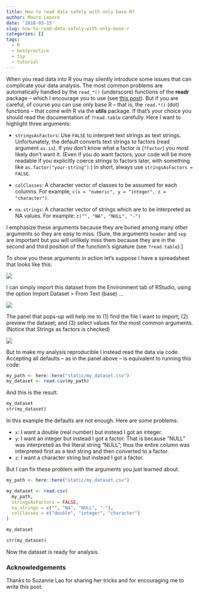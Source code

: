 ```yaml
---
title: How to read data safely with only base R?
author: Mauro Lepore
date: '2018-03-15'
slug: how-to-read-data-safely-with-only-base-r
categories: []
tags:
  - R
  - bestpractice
  - tip
  - tutorial
---
```


When you read data into R you may silently introduce some issues that can complicate your data analysis. The most common problems are automatically handled by the `read_*()` (underscore) functions of the __readr__ package -- which I encourage you to use (see [this post](https://fgeo.netlify.com/2018/03/13/2018-03-13-import-dataset/)). But if you are careful, of course you can use only base R -- that is, the `read.*()` (dot) functions -- that come with R via the __utils__ package. If that's your choice you should read the documentation of `?read.table` carefully. Here I want to highlight three arguments:

* `stringsAsFactors`: Use `FALSE` to interpret text strings as text strings. Unfortunately, the default converts text strings to factors (read argument `as.is`). If you don't know what a factor is (`?factor`) you most likely don't want it. (Even if you do want factors, your code will be more readable if you explicitly coerce strings to factors later, with something like `as.factor("your-string")`.) In short, always use  `stringsAsFactors = FALSE`. 

* `colClasses`: A character vector of classes to be assumed for each columns. For example, `c(x = "numeric", y = "integer", z = "character")`.

* `na.strings`: A character vector of strings which are to be interpreted as NA values. For example: `c("", "NA", "NULL", "-")`

I emphasize these arguments because they are buried among many other arguments so they are easy to miss. (Sure, the arguments `header` and `sep` are important but you will unlikely miss them because they are in the second and third position of the function's signature (see `?read.table`).]

To show you these arguments in action let's suppose I have a spreadsheet that looks like this:

![](https://i.imgur.com/ClZYWod.png)

I can simply import this dataset from the Environment tab of RStudio, using the option Import Dataset > From Text (base) ... 

![](https://i.imgur.com/AOOpmHq.png)

The panel that pops-up will help me to (1) find the file I want to import; (2) preview the dataset; and (3) select values for the most common arguments. (Notice that Strings as factors is checked)

![](https://i.imgur.com/lVrTIHM.png)

But to make my analysis reproducible I instead read the data via code. Accepting all defaults -- as in the panel above -- is equivalent to running this code:

```r
my_path <- here::here("static/my_dataset.csv")
my_dataset <- read.csv(my_path)
```

And this is the result.

```r
my_dataset
str(my_dataset)
```

In this example the defaults are not enough. Here are some problems:

* `x`: I want a double (real number) but instead I got an integer.
* `y`: I want an integer but instead I got a factor. That is because "NULL" was interpreted as the literal string "NULL"; thus the entire column was interpreted first as a text string and then converted to a factor.
* `z`: I want a character string but instead I got a factor.

But I can fix these problem with the arguments you just learned about.

```r
my_path <- here::here("static/my_dataset.csv")

my_dataset <- read.csv(
  my_path,
  stringsAsFactors = FALSE,
  na.strings = c("", "NA", "NULL", "-"),
  colClasses = c("double", "integer", "character")
)

my_dataset
```

```r
str(my_dataset)
```

Now the dataset is ready for analysis.

### Acknowledgements

Thanks to Suzanne Lao for sharing her tricks and for encouraging me to write this post.
